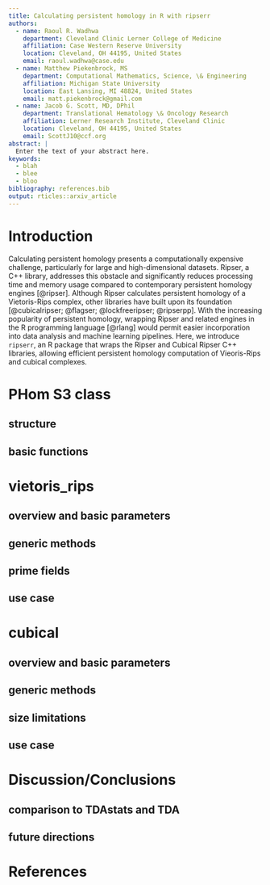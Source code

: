 ```yaml
---
title: Calculating persistent homology in R with ripserr
authors:
  - name: Raoul R. Wadhwa
    department: Cleveland Clinic Lerner College of Medicine
    affiliation: Case Western Reserve University
    location: Cleveland, OH 44195, United States
    email: raoul.wadhwa@case.edu
  - name: Matthew Piekenbrock, MS
    department: Computational Mathematics, Science, \& Engineering
    affiliation: Michigan State University
    location: East Lansing, MI 48824, United States
    email: matt.piekenbrock@gmail.com
  - name: Jacob G. Scott, MD, DPhil
    department: Translational Hematology \& Oncology Research
    affiliation: Lerner Research Institute, Cleveland Clinic
    location: Cleveland, OH 44195, United States
    email: ScottJ10@ccf.org
abstract: |
  Enter the text of your abstract here.
keywords:
  - blah
  - blee
  - bloo
bibliography: references.bib
output: rticles::arxiv_article
---
```


# Introduction

Calculating persistent homology presents a computationally expensive challenge, particularly for large and high-dimensional datasets.
Ripser, a C++ library, addresses this obstacle and significantly reduces processing time and memory usage compared to contemporary persistent homology engines [@ripser].
Although Ripser calculates persistent homology of a Vietoris-Rips complex, other libraries have built upon its foundation [@cubicalripser; @flagser; @lockfreeripser; @ripserpp].
With the increasing popularity of persistent homology, wrapping Ripser and related engines in the R programming language [@rlang] would permit easier incorporation into data analysis and machine learning pipelines.
Here, we introduce `ripserr`, an R package that wraps the Ripser and Cubical Ripser C++ libraries, allowing efficient persistent homology computation of Vieoris-Rips and cubical complexes.

# PHom S3 class

## structure

## basic functions

# vietoris_rips

## overview and basic parameters

## generic methods

## prime fields

## use case

# cubical

## overview and basic parameters

## generic methods

## size limitations

## use case

# Discussion/Conclusions

## comparison to TDAstats and TDA

## future directions

# References
